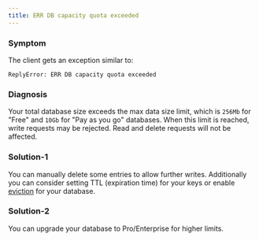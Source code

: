 ```yaml
---
title: ERR DB capacity quota exceeded
---
```


### Symptom

The client gets an exception similar to:

```
ReplyError: ERR DB capacity quota exceeded
```

### Diagnosis

Your total database size exceeds the max data size limit, which is `256Mb` for
"Free" and `10Gb` for "Pay as you go" databases. When this limit is reached,
write requests may be rejected. Read and delete requests will not be affected.

### Solution-1

You can manually delete some entries to allow further writes. Additionally you
can consider setting TTL (expiration time) for your keys or enable
[eviction](../features/eviction) for your database.

### Solution-2

You can upgrade your database to Pro/Enterprise for higher limits.

